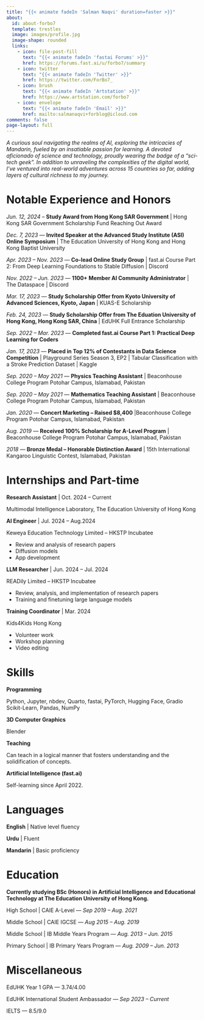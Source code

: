```yaml
---
title: "{{< animate fadeIn 'Salman Naqvi' duration=faster >}}"
about:
  id: about-forbo7
  template: trestles
  image: images/profile.jpg
  image-shape: rounded
  links:
    - icon: file-post-fill
      text: "{{< animate fadeIn 'fastai Forums' >}}"
      href: https://forums.fast.ai/u/forbo7/summary
    - icon: twitter
      text: "{{< animate fadeIn 'Twitter' >}}"
      href: https://twitter.com/ForBo7_
    - icon: brush
      text: "{{< animate fadeIn 'Artstation' >}}"
      href: https://www.artstation.com/forbo7
    - icon: envelope
      text: "{{< animate fadeIn 'Email' >}}"
      href: mailto:salmanaqvi+forblog@icloud.com
comments: false
page-layout: full
---
```


:::{.animate__animated .animate__slideInRight .animate__faster}
*A curious soul navigating the realms of AI, exploring the intricacies of Mandarin, fueled by an insatiable passion for learning. A devoted aficionado of science and technology, proudly wearing the badge of a “sci-tech geek”. In addition to unraveling the complexities of the digital world, I've ventured into real-world adventures across 15 countries so far, adding layers of cultural richness to my journey.*
:::

::::{.animate__animated .animate__slideInUp .animate__faster}
:::{.panel-tabset}

# Notable Experience and Honors

*Jun. 12, 2024* – **Study Award from Hong Kong SAR Government** | Hong Kong SAR Government Scholarship Fund Reaching Out Award

*Dec. 7, 2023* — **Invited Speaker at the Advanced Study Institute (ASI) Online Symposium** | The Education University of Hong Kong and Hong Kong Baptist University

*Apr. 2023 – Nov. 2023* — **Co-lead Online Study Group** | fast.ai Course Part 2: From Deep Learning Foundations to Stable Diffusion | Discord

*Nov. 2022 – Jun. 2023* — **1100+ Member AI Community Administrator** | The Dataspace | Discord

*Mar. 17, 2023* — **Study Scholarship Offer from Kyoto University of Advanced Sciences, Kyoto, Japan** | KUAS-E Scholarship

*Feb. 24, 2023* — **Study Scholarship Offer from The Eduation University of Hong Kong, Hong Kong SAR, China** | EdUHK Full Entrance Scholarship

*Sep. 2022 – Mar. 2023* — **Completed fast.ai Course Part 1: Practical Deep Learning for Coders**

*Jan. 17, 2023* — **Placed in Top 12% of Contestants in Data Science Competition** | Playground Series Season 3, EP2 | Tabular Classification with a Stroke Prediction Dataset | Kaggle

*Sep. 2020 – May 2021* — **Physics Teaching Assistant** | Beaconhouse College Program Potohar Campus, Islamabad, Pakistan

*Sep. 2020 – May 2021* — **Mathematics Teaching Assistant** | Beaconhouse College Program Potohar Campus, Islamabad, Pakistan

*Jan. 2020* —  **Concert Marketing – Raised $8,400** |Beaconhouse College Program Potohar Campus, Islamabad, Pakistan

*Aug. 2019* — **Received 100% Scholarship for A-Level Program** | Beaconhouse College Program Potohar Campus, Islamabad, Pakistan

*2018* — **Bronze Medal – Honorable Distinction Award** | 15th International Kangaroo Linguistic Contest, Islamabad, Pakistan

# Internships and Part-time
**Research Assistant** | Oct. 2024 – Current

Multimodal Intelligence Laboratory, The Education University of Hong Kong

**AI Engineer** | Jul. 2024 – Aug.2024

Keweya Education Technology Limited – HKSTP Incubatee

* Review and analysis of research papers
* Diffusion models
* App development

**LLM Researcher** | Jun. 2024 – Jul. 2024

READily Limited – HKSTP Incubatee

* Review, analysis, and implementation of research papers
* Training and finetuning large language models

**Training Coordinator** | Mar. 2024

Kids4Kids Hong Kong

* Volunteer work
* Workshop planning
* Video editing

# Skills

**Programming**

Python, Jupyter, nbdev, Quarto, fastai, PyTorch, Hugging Face, Gradio Scikit-Learn, Pandas, NumPy

**3D Computer Graphics**

Blender

**Teaching**

Can teach in a logical manner that fosters understanding and the solidification of concepts.

**Artificial Intelligence (fast.ai)**

Self-learning since April 2022.

# Languages

**English** | Native level fluency

**Urdu** | Fluent

**Mandarin** | Basic proficiency

:::

:::{.panel-tabset}

# Education

**Currently studying BSc (Honors) in Artificial Intelligence and Educational Technology at The Education University of Hong Kong.**

High School | CAIE A-Level — *Sep 2019 – Aug. 2021*

Middle School | CAIE IGCSE — *Aug 2015 – Aug. 2019*

Middle School | IB Middle Years Program — *Aug. 2013 – Jun. 2015*

Primary School | IB Primary Years Program — *Aug. 2009 – Jun. 2013*

# Miscellaneous

EdUHK Year 1 GPA — 3.74/4.00

EdUHK International Student Ambassador — *Sep 2023 – Current*

IELTS — 8.5/9.0

:::
::::

<br></br>
<br></br>
